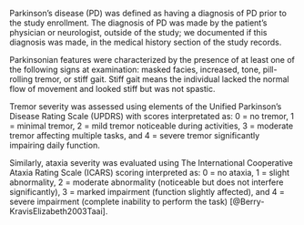 Parkinson’s disease (PD) was defined as having a diagnosis of PD prior to the study enrollment. The diagnosis of PD was made by the patient’s physician or neurologist, outside of the study; we documented if this diagnosis was made, in the medical history section of the study records.

Parkinsonian features were characterized by the presence of at least one of the following signs at examination: 
masked facies, 
increased, tone, 
pill-rolling tremor, or 
stiff gait. 
Stiff gait means the individual lacked the normal flow of movement and looked stiff but was not spastic.

Tremor severity was assessed using elements of the Unified Parkinson’s Disease Rating Scale (UPDRS) with scores interpretated as: 
0 = no tremor,
1 = minimal tremor, 
2 = mild tremor noticeable during activities, 
3 = moderate tremor affecting multiple tasks, 
and 4 = severe tremor significantly impairing daily function.

Similarly, ataxia severity was evaluated using The International Cooperative Ataxia Rating Scale (ICARS) scoring interpreted as: 
0 = no ataxia, 
1 = slight abnormality, 
2 = moderate abnormality (noticeable but does not interfere significantly),
3 = marked impairment (function slightly affected), and 
4 = severe impairment (complete inability to perform the task) [@Berry-KravisElizabeth2003Taai].
